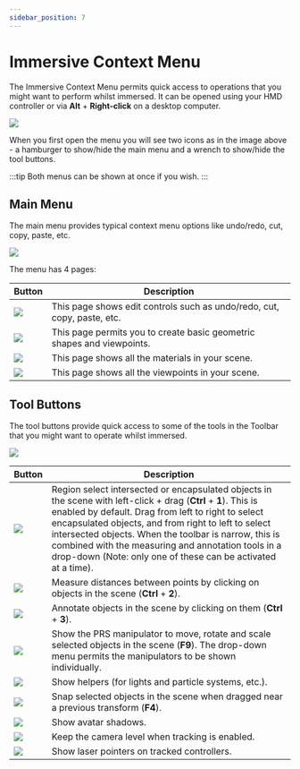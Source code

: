 ```yaml
---
sidebar_position: 7
---
```


# Immersive Context Menu

The Immersive Context Menu permits quick access to operations that you might want to perform whilst immersed. It can be opened using your HMD controller or via **Alt** + **Right-click** on a desktop computer.

![](/img/visionary-render/tracking/immersive-context-menu/icons.png)

When you first open the menu you will see two icons as in the image above - a hamburger to show/hide the main menu and a wrench to show/hide the tool buttons.

:::tip
Both menus can be shown at once if you wish.
:::

## Main Menu

The main menu provides typical context menu options like undo/redo, cut, copy, paste, etc.

![](/img/visionary-render/tracking/immersive-context-menu/main-menu.png)

The menu has 4 pages:

| Button | Description |
|--------|-------------|
| ![](/img/visionary-render/tracking/immersive-context-menu/edit.png) | This page shows edit controls such as undo/redo, cut, copy, paste, etc. |
| ![](/img/visionary-render/tracking/immersive-context-menu/create.png) | This page permits you to create basic geometric shapes and viewpoints. |
| ![](/img/visionary-render/tracking/immersive-context-menu/materials.png) | This page shows all the materials in your scene. |
| ![](/img/visionary-render/tracking/immersive-context-menu/viewpoints.png) | This page shows all the viewpoints in your scene. |

## Tool Buttons

The tool buttons provide quick access to some of the tools in the Toolbar that you might want to operate whilst immersed.

![](/img/visionary-render/tracking/immersive-context-menu/tools.png)

| Button | Description |
|--------|-------------|
| ![](/img/visionary-render/tracking/immersive-context-menu/select.png) | Region select intersected or encapsulated objects in the scene with left-click + drag (**Ctrl** + **1**). This is enabled by default. Drag from left to right to select encapsulated objects, and from right to left to select intersected objects. When the toolbar is narrow, this is combined with the measuring and annotation tools in a drop-down (Note: only one of these can be activated at a time). |
| ![](/img/visionary-render/tracking/immersive-context-menu/measure.png) | Measure distances between points by clicking on objects in the scene (**Ctrl** + **2**). |
| ![](/img/visionary-render/tracking/immersive-context-menu/annotate.png) | Annotate objects in the scene by clicking on them (**Ctrl** + **3**). |
| ![](/img/visionary-render/tracking/immersive-context-menu/prs.png) | Show the PRS manipulator to move, rotate and scale selected objects in the scene (**F9**). The drop-down menu permits the manipulators to be shown individually. |
| ![](/img/visionary-render/tracking/immersive-context-menu/helpers.png) | Show helpers (for lights and particle systems, etc.). |
| ![](/img/visionary-render/tracking/immersive-context-menu/snap-home.png)  | Snap selected objects in the scene when dragged near a previous transform (**F4**). |
| ![](/img/visionary-render/tracking/immersive-context-menu/avatar-shadows.png) | Show avatar shadows. |
| ![](/img/visionary-render/tracking/immersive-context-menu/level-camera.png) | Keep the camera level when tracking is enabled. |
| ![](/img/visionary-render/tracking/immersive-context-menu/laser.png) | Show laser pointers on tracked controllers. |
